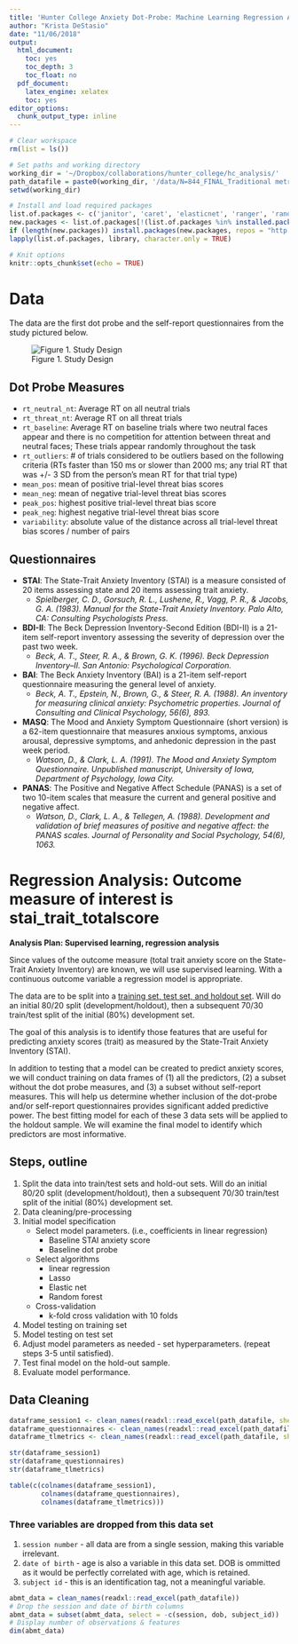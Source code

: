 ```yaml
---
title: 'Hunter College Anxiety Dot-Probe: Machine Learning Regression Analysis'
author: "Krista DeStasio"
date: "11/06/2018"
output:
  html_document:
    toc: yes
    toc_depth: 3
    toc_float: no
  pdf_document:
    latex_engine: xelatex
    toc: yes
editor_options:
  chunk_output_type: inline
---
```



```r
# Clear workspace
rm(list = ls()) 

# Set paths and working directory
working_dir = '~/Dropbox/collaborations/hunter_college/hc_analysis/'
path_datafile = paste0(working_dir, '/data/N=844_FINAL_Traditional metrics_Trial Level metrics_questionnaires (n=837)_6.16.18.xlsx')
setwd(working_dir)

# Install and load required packages
list.of.packages <- c('janitor', 'caret', 'elasticnet', 'ranger', 'randomForest')
new.packages <- list.of.packages[!(list.of.packages %in% installed.packages()[,"Package"])] 
if (length(new.packages)) install.packages(new.packages, repos = "http://cran.us.r-project.org")
lapply(list.of.packages, library, character.only = TRUE)

# Knit options
knitr::opts_chunk$set(echo = TRUE)

```

# Data
The data are the first dot probe and the self-report questionnaires from the study pictured below.  

![Figure 1. Study Design](/Users/kristadestasio/Dropbox/collaborations/hunter_college/study_design)

## Dot Probe Measures 

- `rt_neutral_nt`: Average RT on all neutral trials  
- `rt_threat_nt`: Average RT on all threat trials  
- `rt_baseline`: Average RT on baseline trials where two neutral faces appear and there is no competition for attention between threat and neutral faces; These trials appear randomly throughout the task  
- `rt_outliers`: # of trials considered to be outliers based on the following criteria (RTs faster than 150 ms or slower than 2000 ms; any trial RT that was +/- 3 SD from the person’s mean RT for that trial type)  
- `mean_pos`: mean of positive trial-level threat bias scores  
- `mean_neg`: mean of negative trial-level threat bias scores      
- `peak_pos`: highest positive trial-level threat bias score
- `peak_neg`: highest negative trial-level threat bias score           
- `variability`: absolute value of the distance across all trial-level threat bias scores / number of pairs 

## Questionnaires

- **STAI**: The State-Trait Anxiety Inventory (STAI) is a measure consisted of 20 items assessing state and 20 items assessing trait anxiety.
    * _Spielberger, C. D., Gorsuch, R. L., Lushene, R., Vagg, P. R., & Jacobs, G. A. (1983). Manual for the State-Trait Anxiety Inventory. Palo Alto, CA: Consulting Psychologists Press._  
- **BDI-II**: The Beck Depression Inventory-Second Edition (BDI-II) is a 21-item self-report inventory assessing the severity of depression over the past two week.  
    * _Beck, A. T., Steer, R. A., & Brown, G. K. (1996). Beck Depression Inventory–II. San Antonio: Psychological Corporation._  
- **BAI**: The Beck Anxiety Inventory (BAI) is a 21-item self-report questionnaire measuring the general level of anxiety.  
    * _Beck, A. T., Epstein, N., Brown, G., & Steer, R. A. (1988). An inventory for measuring clinical anxiety: Psychometric properties. Journal of Consulting and Clinical Psychology, 56(6), 893._  
- **MASQ**: The Mood and Anxiety Symptom Questionnaire (short version) is a 62-item questionnaire that measures anxious symptoms, anxious arousal, depressive symptoms, and anhedonic depression in the past week period.  
    * _Watson, D., & Clark, L. A. (1991). The Mood and Anxiety Symptom Questionnaire. Unpublished manuscript, University of Iowa, Department of Psychology, Iowa City._  
- **PANAS**: The Positive and Negative Affect Schedule (PANAS) is a set of two 10-item scales that measure the current and general positive and negative affect.  
    * _Watson, D., Clark, L. A., & Tellegen, A. (1988). Development and validation of brief measures of positive and negative affect: the PANAS scales. Journal of Personality and Social Psychology, 54(6), 1063._  

# Regression Analysis: Outcome measure of interest is stai_trait_totalscore  

**Analysis Plan: Supervised learning, regression analysis**

Since values of the outcome measure (total trait anxiety score on the State-Trait Anxiety Inventory) are known, we will use supervised learning. With a continuous outcome variable a regression model is appropriate.  

The data are to be split into a [training set, test set, and holdout set](https://en.wikipedia.org/wiki/Training,_test,_and_validation_sets). Will do an initial 80/20 split (development/holdout), then a subsequent 70/30 train/test split of the initial (80%) development set.  

The goal of this analysis is to identify those features that are useful for predicting anxiety scores (trait) as measured by the State-Trait Anxiety Inventory (STAI).  

In addition to testing that a model can be created to predict anxiety scores, we will conduct training on data frames of (1) all the predictors, (2) a subset without the dot probe measures, and (3) a subset without self-report measures. This will help us determine whether inclusion of the dot-probe and/or self-report questionnaires provides significant added predictive power. The best fitting model for each of these 3 data sets will be applied to the holdout sample. We will examine the final model to identify which predictors are most informative.  

## Steps, outline

1. Split the data into train/test sets and hold-out sets. Will do an initial 80/20 split (development/holdout), then a subsequent 70/30 train/test split of the initial (80%) development set.  
2. Data cleaning/pre-processing
3. Initial model specification  
    - Select model parameters. (i.e., coefficients in linear regression)  
        - Baseline STAI anxiety score    
        - Baseline dot probe  
    - Select algorithms  
        - linear regression  
        - Lasso  
        - Elastic net  
        - Random forest  
    - Cross-validation  
        - k-fold cross validation with 10 folds  
4. Model testing on training set  
5. Model testing on test set
6. Adjust model parameters as needed - set hyperparameters. (repeat steps 3-5 until satisfied).  
7. Test final model on the hold-out sample.  
8. Evaluate model performance.  

## Data Cleaning
```r
dataframe_session1 <- clean_names(readxl::read_excel(path_datafile, sheet = 1, col_names = TRUE))
dataframe_questionnaires <- clean_names(readxl::read_excel(path_datafile, sheet = 2, col_names = TRUE, skip = 1))
dataframe_tlmetrics <- clean_names(readxl::read_excel(path_datafile, sheet = 1, col_names = TRUE))
```
```r
str(dataframe_session1)
str(dataframe_questionnaires)
str(dataframe_tlmetrics)

table(c(colnames(dataframe_session1),
        colnames(dataframe_questionnaires),
        colnames(dataframe_tlmetrics)))
```

### Three variables are dropped from this data set

1. `session number` - all data are from a single session, making this variable irrelevant.  
2. `date of birth` - age is also a variable in this data set. DOB is ommitted as it would be perfectly correlated with age, which is retained.  
3. `subject id` - this is an identification tag, not a meaningful variable.  

```r
abmt_data = clean_names(readxl::read_excel(path_datafile))
# Drop the session and date of birth columns
abmt_data = subset(abmt_data, select = -c(session, dob, subject_id))
# Display number of observations & features
dim(abmt_data)
```